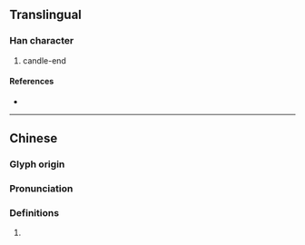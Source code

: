 {{character info/new}}
==Translingual==

===Han character===
{{Han char|rn=86|rad=火|as=03|sn=7|four=95817|canj=FPD|ids=⿰火也}}

# candle-end

====References====
* {{Han ref|kx=0666.140|dkj=18875|dj=1075.190|hdz=32190.040|uh=707A|ud=28794|bh=CB5F|bd=52063}}

----

==Chinese==
{{zh-forms}}

===Glyph origin===
{{Han etym}}

===Pronunciation===
{{zh-pron
|m=xiè
|c=ce6,se3
|mc=y
|oc=y
|cat=
}}

===Definitions===
{{zh-hanzi}}

# {{rfdef|zh}}